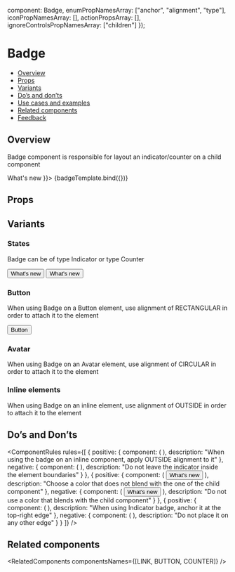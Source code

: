 
  component: Badge,
  enumPropNamesArray: ["anchor", "alignment", "type"],
  iconPropNamesArray: [],
  actionPropsArray: [],
  ignoreControlsPropNamesArray: ["children"]
});

<Meta title="Feedback/Badge" component={Badge} argTypes={metaSettings.argTypes} decorators={metaSettings.decorators} />


# Badge

- [Overview](#overview)
- [Props](#props)
- [Variants](#variants)
- [Do’s and don’ts](#dos-and-donts)
- [Use cases and examples](#use-cases-and-examples)
- [Related components](#related-components)
- [Feedback](#feedback)

## Overview

Badge component is responsible for layout an indicator/counter on a child component

<Canvas>
  <Story name="Overview" args={{ children: <Button leftIcon={WhatsNew}>What's new</Button> }}>
    {badgeTemplate.bind({})}
  </Story>
</Canvas>

## Props

<ArgsTable story="Overview" />

## Variants

### States

Badge can be of type Indicator or type Counter

<Canvas>
  <Story name="States">
    <Flex gap={Flex.gaps.LARGE} style={{ flex: 1 }} justify={Flex.justify.START} align={Flex.align.START}>
      <StoryDescription description="Indicator" vertical align={Flex.align.START}>
        <Badge>
          <Button leftIcon={WhatsNew}>What's new</Button>
        </Badge>
      </StoryDescription>
      <StoryDescription description="Counter" vertical align={Flex.align.START}>
        <Badge type={Badge.types.COUNTER} count={100} maxDigits={2}>
          <Button leftIcon={WhatsNew}>What's new</Button>
        </Badge>
      </StoryDescription>
    </Flex>
  </Story>
</Canvas>

### Button

When using Badge on a Button element, use alignment of RECTANGULAR in order to attach it to the element

<Canvas>
  <Story name="Button">
    <Badge alignment={Badge.alignments.RECTANGULAR}>
      <Button leftIcon={ExternalPage}>Button</Button>
    </Badge>
  </Story>
</Canvas>

### Avatar

When using Badge on an Avatar element, use alignment of CIRCULAR in order to attach it to the element

<Canvas>
  <Story name="Avatar">
    <Badge alignment={Badge.alignments.CIRCULAR}>
      <Avatar size={Avatar.sizes.LARGE} src={person} type={Avatar.types.IMG} />
    </Badge>
  </Story>
</Canvas>

### Inline elements

When using Badge on an inline element, use alignment of OUTSIDE in order to attach it to the element

<Canvas>
  <Story name="Inline elements">
    <Flex direction={Flex.directions.COLUMN} gap={Flex.gaps.MEDIUM} align={Flex.align.START}>
      <Badge alignment={Badge.alignments.OUTSIDE}>
        <Link text="Read more" />
      </Badge>
      <Badge alignment={Badge.alignments.OUTSIDE}>
        <Link text="What's new" iconPosition={Link.iconPositions.START} icon={WhatsNew} />
      </Badge>
      <Badge alignment={Badge.alignments.OUTSIDE}>
        <Link text="Learn more" iconPosition={Link.iconPositions.END} icon={ExternalPage} />
      </Badge>
    </Flex>
  </Story>
</Canvas>

## Do’s and Don’ts

<ComponentRules
  rules={[
    {
      positive: {
        component: (
          <Badge alignment={Badge.alignments.OUTSIDE}>
            <Link text="Read more" />
          </Badge>
        ),
        description: "When using the badge on an inline component, apply OUTSIDE alignment to it"
      },
      negative: {
        component: (
          <Badge>
            <Link text="Read more" />
          </Badge>
        ),
        description: "Do not leave the indicator inside the element boundaries"
      }
    },
    {
      positive: {
        component: (
          <Badge>
            <Button leftIcon={WhatsNew}>What's new</Button>
          </Badge>
        ),
        description: "Choose a color that does not blend with the one of the child component"
      },
      negative: {
        component: (
          <Badge color={Indicator.colors.PRIMARY}>
            <Button leftIcon={WhatsNew}>What's new</Button>
          </Badge>
        ),
        description: "Do not use a color that blends with the child component"
      }
    },
    {
      positive: {
        component: (
          <Badge alignment={Badge.alignments.CIRCULAR}>
            <Avatar size={Avatar.sizes.MEDIUM} src={person} type={Avatar.types.IMG} />
          </Badge>
        ),
        description: "When using Indicator badge, anchor it at the top-right edge"
      },
      negative: {
        component: (
          <Badge alignment={Badge.alignments.CIRCULAR} anchor={Badge.anchors.TOP_START}>
            <Avatar size={Avatar.sizes.MEDIUM} src={person} type={Avatar.types.IMG} />
          </Badge>
        ),
        description: "Do not place it on any other edge"
      }
    }
  ]}
/>

## Related components

<RelatedComponents componentsNames={[LINK, BUTTON, COUNTER]} />
